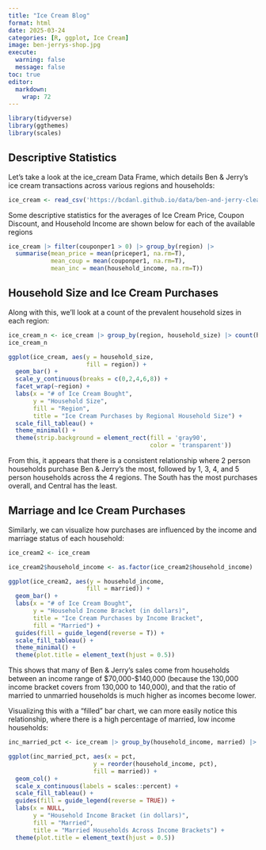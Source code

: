 ```yaml
---
title: "Ice Cream Blog"
format: html
date: 2025-03-24
categories: [R, ggplot, Ice Cream]
image: ben-jerrys-shop.jpg
execute: 
  warning: false
  message: false
toc: true
editor: 
  markdown: 
    wrap: 72
---
```


```r
library(tidyverse)
library(ggthemes)
library(scales)
```

## Descriptive Statistics

Let's take a look at the ice_cream Data Frame, which details Ben & Jerry's ice cream transactions across various regions and households:

```r
ice_cream <- read_csv('https://bcdanl.github.io/data/ben-and-jerry-cleaned.csv')
```

Some descriptive statistics for the averages of Ice Cream Price, Coupon Discount, and Household Income are shown below for each of the available regions

```r
ice_cream |> filter(couponper1 > 0) |> group_by(region) |> 
  summarise(mean_price = mean(priceper1, na.rm=T),
            mean_coup = mean(couponper1, na.rm=T),
            mean_inc = mean(household_income, na.rm=T))
```

## Household Size and Ice Cream Purchases

Along with this, we'll look at a count of the prevalent household sizes in each region:

```r
ice_cream_n <- ice_cream |> group_by(region, household_size) |> count(household_size) |> arrange(-n)
ice_cream_n
```

```r
ggplot(ice_cream, aes(y = household_size,
                      fill = region)) +
  geom_bar() +
  scale_y_continuous(breaks = c(0,2,4,6,8)) +
  facet_wrap(~region) +
  labs(x = "# of Ice Cream Bought",
       y = "Household Size",
       fill = "Region",
       title = "Ice Cream Purchases by Regional Household Size") +
  scale_fill_tableau() +
  theme_minimal() +
  theme(strip.background = element_rect(fill = 'gray90',
                                        color = 'transparent'))
```
From this, it appears that there is a consistent relationship where 2 person households purchase Ben & Jerry's the most, followed by 1, 3, 4, and 5 person households across the 4 regions. The South has the most purchases overall, and Central has the least.


## Marriage and Ice Cream Purchases

Similarly, we can visualize how purchases are influenced by the income and marriage status of each household:

```r
ice_cream2 <- ice_cream

ice_cream2$household_income <- as.factor(ice_cream2$household_income)

ggplot(ice_cream2, aes(y = household_income,
                      fill = married)) +
  geom_bar() +
  labs(x = "# of Ice Cream Bought",
       y = "Household Income Bracket (in dollars)",
       title = "Ice Cream Purchases by Income Bracket",
       fill = "Married") +
  guides(fill = guide_legend(reverse = T)) +
  scale_fill_tableau() +
  theme_minimal() +
  theme(plot.title = element_text(hjust = 0.5))

```
This shows that many of Ben & Jerry's sales come from households between an income range of $70,000-$140,000 (because the 130,000 income bracket covers from 130,000 to 140,000), and that the ratio of married to unmarried households is much higher as incomes become lower. 

Visualizing this with a "filled" bar chart, we can more easily notice this relationship, where there is a high percentage of married, low income households:

```r
inc_married_pct <- ice_cream |> group_by(household_income, married) |> summarise(n = n()) |> mutate(pct = n / sum(n))

ggplot(inc_married_pct, aes(x = pct,
                        y = reorder(household_income, pct),
                        fill = married)) +
  geom_col() +
  scale_x_continuous(labels = scales::percent) +
  scale_fill_tableau() +
  guides(fill = guide_legend(reverse = TRUE)) +
  labs(x = NULL,
       y = "Household Income Bracket (in dollars)",
       fill = "Married",
       title = "Married Households Across Income Brackets") +
  theme(plot.title = element_text(hjust = 0.5))
```
